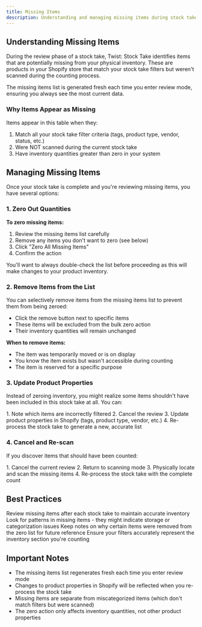 ```yaml
---
title: Missing Items
description: Understanding and managing missing items during stock take review
---
```



## Understanding Missing Items

During the review phase of a stock take, Twist: Stock Take identifies items that are potentially missing from your physical inventory. These are products in your Shopify store that match your stock take filters but weren't scanned during the counting process.

<Aside type="tip">
The missing items list is generated fresh each time you enter review mode, ensuring you always see the most current data.
</Aside>

### Why Items Appear as Missing

Items appear in this table when they:
1. Match all your stock take filter criteria (tags, product type, vendor, status, etc.)
2. Were NOT scanned during the current stock take
3. Have inventory quantities greater than zero in your system

## Managing Missing Items

Once your stock take is complete and you're reviewing missing items, you have several options:

### 1. Zero Out Quantities

**To zero missing items:**
1. Review the missing items list carefully
2. Remove any items you don't want to zero (see below)
3. Click "Zero All Missing Items"
4. Confirm the action

<Aside type="caution">
You'll want to always double-check the list before proceeding as this will make changes to your product inventory.
</Aside>

### 2. Remove Items from the List

You can selectively remove items from the missing items list to prevent them from being zeroed:

- Click the remove button next to specific items
- These items will be excluded from the bulk zero action
- Their inventory quantities will remain unchanged

**When to remove items:**
- The item was temporarily moved or is on display
- You know the item exists but wasn't accessible during counting
- The item is reserved for a specific purpose

### 3. Update Product Properties

Instead of zeroing inventory, you might realize some items shouldn't have been included in this stock take at all. You can:

<Steps>
1. Note which items are incorrectly filtered
2. Cancel the review
3. Update product properties in Shopify (tags, product type, vendor, etc.)
4. Re-process the stock take to generate a new, accurate list
</Steps>

### 4. Cancel and Re-scan

If you discover items that should have been counted:

<Steps>
1. Cancel the current review
2. Return to scanning mode
3. Physically locate and scan the missing items
4. Re-process the stock take with the complete count
</Steps>

## Best Practices

<CardGrid>
<Card title="Regular Reviews" icon="rocket">
Review missing items after each stock take to maintain accurate inventory
</Card>
<Card title="Investigate Patterns" icon="magnifier">
Look for patterns in missing items - they might indicate storage or categorization issues
</Card>
<Card title="Document Decisions" icon="document">
Keep notes on why certain items were removed from the zero list for future reference
</Card>
<Card title="Verify Filters" icon="approve-check-circle">
Ensure your filters accurately represent the inventory section you're counting
</Card>
</CardGrid>

## Important Notes

- The missing items list regenerates fresh each time you enter review mode
- Changes to product properties in Shopify will be reflected when you re-process the stock take
- Missing items are separate from miscategorized items (which don't match filters but were scanned)
- The zero action only affects inventory quantities, not other product properties

<LinkCard title="Learn about Filters" href="/stocktakedocs/filters" description="Understand how filters determine which items appear as missing" />